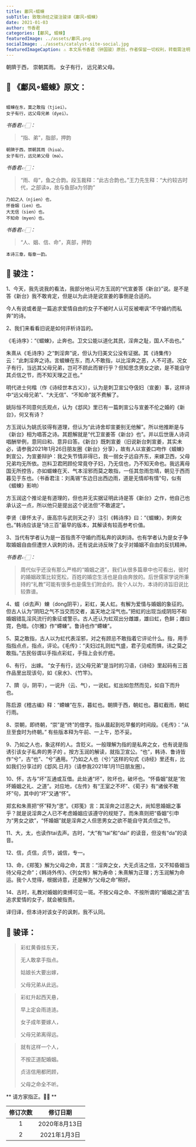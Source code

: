 ```yaml
---
title: 鄘风∘蝃蝀
subTitle: 致敬诗经之骏注骏译《鄘风∘蝃蝀》 
date: 2021-01-03 
author: 书香君
categories: [鄘风, 蝃蝀]
featuredImage: ../assets/鄘风.png
socialImage: ../assets/catalyst-site-social.jpg
featuredImageCaption: ⚠️️ 本文系书香君（钟国骏）原创，作者保留一切权利，转载需注明出处。
---
```


朝隮于西，
崇朝其雨。
女子有行，
远兄弟父母。

## 🌼 《鄘风∘蝃蝀》原文：
```

蝃蝀在东，莫之敢指（tjiei）。
女子有行，远父母兄弟（dyei）。

```
*书香君👉🏻：* 

> “指、弟”，脂部，押韵

```
朝隮于西，崇朝其雨（hiua）。
女子有行，远兄弟父母（mə）。

```
*书香君👉🏻：* 

> “雨、母”，鱼之合韵。段玉裁释：“此古合韵也。”王力先生释：“大约较古时代，之部读ə，故与鱼部a为邻韵”

```
乃如之人（njien）也，
怀昏姻（ien）也。
大无信（sien）也。
不知命（myen）也。

```
*书香君👉🏻：* 

> “人、姻、信、命”，真部，押韵

```
本诗三章，每章一韵。

```
## 🍁️ 骏注：

1、今天，我先说我的看法，我部分地认可方玉润的“代宣姜答《新台》”说。是不是答《新台》我不敢肯定，但是以为此诗是说宣姜的事倒是合适的。

今人有说或者是一篇追求爱情自由的女子不被时人认可反被嘲讽“不守婚约而私奔”的诗。

2、我们来看看旧说是如何评析诗旨的。

《毛诗序》：“《蝃蝀》，止奔也。卫文公能以道化其民，淫奔之耻，国人不齿也。”

朱熹从《毛诗序》之“刺淫奔”说，但认为归美文公没有证据。其《诗集传》云：“此刺淫奔之诗。言蝃蝀在东，而人不敢指，以比淫奔之恶，人不可道。况女子有行，当远其父母兄弟，岂可不顾此而冒行乎？但知思念男女之欲，是不能自守其贞信之节，而不知天理之正也。”

明代进士何楷（作《诗经世本古义》），认为是刺卫宣公夺伋妇（宣姜）事，这样诗中“远父母兄弟”、“大无信”、“不知命”就不费解了。

姚际恒不同意何氏观点，认为《邶风》里已有一篇刺宣公与宣姜不伦之婚的《新台》，何又有诗？

方玉润认为姚氏驳得有道理，但认为“此诗舍却宣姜别无他解”。所以他推断是与《新台》相为唱答之诗。其题解就是“代卫宣姜答《新台》也”。并以后世唐人诗词唱酬举例，意同曰和、意异曰答。《新台》既刺宣姜（旧说新台刺宣姜，其实未必，请参我2021年1月26日朋友圈《新台》分享），故有人以宣姜口吻作《蝃蝀》刺宣公，为宣姜辩护：我之失节情非得已，我一弱女子远自齐东，来嫁卫西，父母兄弟均无所依。岂料卫君罔顾伦常竟夺子妇，乃无信也，乃不知天命也。我远离母国无所控告，亦如蝃蝀在天、气本淫邪而莫之敢指，一任其忽雨忽晴，朝见于西而暮见于东也。（书香君注：刘禹锡“东边日出西边雨，道是无情却有情”句，似有《蝃蝀》影响）

方玉润这个推论是有道理的，但也并无实据证明此诗是答《新台》之作，他自己也承认这一点，所以他只是提出这个说法但“不敢遽定”。

李贤（章怀太子，唐高宗与武则天之子）注引《韩诗序》曰：“《蝃蝀》，刺奔女也。”韩诗应该是“诗三百”最早的版本，其解读有较高参考价值。

3、当代有学者认为是一首指责不守婚约而私奔的讽刺诗。也有学者认为是女子争取婚姻自由但遭世人讽刺的诗。还有说此诗反映了女子对婚姻不自由的反抗精神。

*书香君👉🏻：* 

> 周代似乎还没有那么严格的“婚姻之道”，我们从很多篇章中也可看出，彼时的婚姻政策比较宽松，百姓的婚恋生活也是自由奔放的。后世儒家学说所秉持的“礼教”可能有很多也是儒生们附会的。我个人以为，本诗的诗旨旧说比较靠谱。

4、蝃（di去声）蝀（dong阴平），彩虹，美人虹。有解为爱情与婚姻的象征的。但古人认为“阴阳之气不当交而交者，盖天地之淫气也。”把虹的出现当成阴阳不和婚姻错乱淫风流行的象征或警示。古人还认为虹双出分雌雄，雄曰虹，色鲜；雌曰霓，色暗。《尔雅》作“螮蝀”。鲁诗也作“螮蝀”。

5、莫之敢指，古人以为虹代表淫邪，对之有顾忌不敢指着它评论什么。指，用手指指点点，指点，评论。《毛传》：“夫妇过礼则虹气盛，君子见戒而惧，讳之莫之敢指。”古民俗谓以手指点彩虹，手指上会长疔疮。

6、有行， 出嫁。
“女子有行，远父母兄弟”是当时的习语，《诗经》里起码有三首作品里出现该句，如《泉水》、《竹竿》。

7、隮（ji，阴平），一说升（云、气），一说虹。虹出如忽然而见，如自下而升也。

陈启源《稽古编》释：“螮蝀”在东，暮虹也。朝隮于西，朝虹也。暮虹截雨，朝虹行雨。

8、崇朝，即终朝，“崇”是“终”的借字。指从晨起到吃早餐的时间段。《毛传》：“从旦至食时为终朝。”
有些版本释为午前、一上午，恐不妥。

9、乃如之人也，象这样的人。含贬义。一般理解为指的是私奔之女，也有说是指诱引该女子私奔的男子的 。按方玉润的解读，就指卫宣公。“也”，韩诗、鲁诗皆作“兮”，古“也”、“兮”通用。“乃如之人也（兮）”这样的句式《诗经》里还有，比如我们分享过的《邶风.日月》（请参我2021年1月11日朋友圈）。

10、怀，古与“坏”互通或互借。此处通“坏”，败坏也，破坏也。“怀昏姻”就是“败坏婚姻之礼、之道”。对应地，《左传》有“王室之不坏”、《荀子》有“诸侯不敢坏”句，其中的“坏”又通“怀”。

郑玄和朱熹把“怀”释为“思”。《郑笺》言：其淫奔之过恶之大，尚知思婚姻之事乎？就是说淫奔之人已不考虑婚姻应该遵守的规矩了。而朱熹则把“昏姻”引申为“男女之欲”，“怀婚姻”就是淫奔之人但思男女之欲不能自守其贞信之节。

11、大，太，也读作tai去声。古时，“大”有“tai”和“dai”
的读音，但没有“da”的读音。

12、信，贞信，贞节，诚信，专一。

13、命，《郑笺》解为父母之命，其言：“淫奔之女，大无贞洁之信，又不知昏姻当待父母之命”；《韩诗外传》、《列女传》解为寿命；朱熹解为正理；方玉润解为命运。我个人觉得，根据诗意，还是解为“父母之命”稍好。

14、古时，礼教对婚姻的束缚可见一斑。不按父母之命、不按所谓的“婚姻之道”去追求爱情的女子，就会被指责。

译归译，但本诗对该女子的讽刺，我不认同。

## 🍁️ 骏译：

> 彩虹黄昏挂东天，
> 
> 无人敢拿手指点。
> 
> 姑娘长大要出嫁，
> 
> 父母兄弟从此远。

> 彩虹升起西天悬，
> 
> 早上定会雨涟涟。
> 
> 女子成年要嫁人，
> 
> 父母兄弟离得远。

> 就有这样一个人，
> 
> 不按正道配婚姻。
> 
> 贞洁信用都罔顾，
> 
> 父母之命全不听。

** 请方家指正。🙏🏻 **

| 修订次数      | 修订日期 | 
|   :----: |    :----:   | 
| 1    | 2020年8月13日       | 
| 2    | 2021年1月3日       | 
